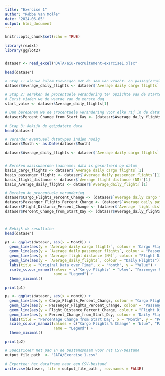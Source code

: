 ```yaml
---
title: "Exercise 1"
author: "Robbe Van Molle"
date: "2024-06-05"
output: html_document
---
```


```r
knitr::opts_chunk$set(echo = TRUE) 
```

```r
library(readxl)
library(ggplot2)


dataser <- read_excel("DATA/aiu-recruitement-exercise1.xlsx")

head(dataser)
```
```r
# Stap 1: Nieuwe kolom toevoegen met de som van vracht- en passagiersvluchten
dataser$Average_daily_flights <- dataser$`Average daily cargo flights` + dataser$`Average daily passenger flights`

# Stap 2: Bereken de procentuele verandering ten opzichte van de startdag
# Eerst vinden we de waarde van de eerste dag
start_value <- dataser$Average_daily_flights[1]

# Dan berekenen we de procentuele verandering voor elke rij in de dataframe
dataser$Percent_Change_from_Start_Day <- (dataser$Average_daily_flights - start_value) / start_value * 100

# Stap 3: Bekijk de geüpdatete data
head(dataser)
```


```r
# Verander eventueel datatypes indien nodig
dataser$Month <- as.Date(dataser$Month)

dataser$Average_daily_flights <- dataser$`Average daily cargo flights` + dataser$`Average daily passenger flights`


# Bereken basiswaarden (aanname: data is gesorteerd op datum)
basis_cargo_flights <- dataser$`Average daily cargo flights`[1]
basis_passenger_flights <- dataser$`Average daily passenger flights`[1]
basis_flight_distance <- dataser$`Average flight distance (NM)`[1]
basis_Average_daily_flights <- dataser$`Average_daily_flights`[1]

# Bereken de procentuele verandering
dataser$Cargo_Flights_Percent_Change <- (dataser$`Average daily cargo flights` - basis_cargo_flights) / basis_cargo_flights * 100
dataser$Passenger_Flights_Percent_Change <- (dataser$`Average daily passenger flights` - basis_passenger_flights) / basis_passenger_flights * 100
dataser$Flight_Distance_Percent_Change <- (dataser$`Average flight distance (NM)` - basis_flight_distance) / basis_flight_distance * 100
dataser$Percent_Change_from_Start_Day <- (dataser$Average_daily_flights - basis_Average_daily_flights) / start_value * 100



# Bekijk de resultaten
head(dataser) 

```


```r
p1 <- ggplot(dataser, aes(x = Month)) +
  geom_line(aes(y = `Average daily cargo flights`, colour = "Cargo Flights")) +
  geom_line(aes(y = `Average daily passenger flights`, colour = "Passenger Flights")) +
  geom_line(aes(y = `Average flight distance (NM)`, colour = "Flight Distance")) +
  geom_line(aes(y = `Average_daily_flights`, colour = "Daily Flights")) +
  labs(title = "Original Data over Time", x = "Month", y = "Value") +
  scale_colour_manual(values = c("Cargo Flights" = "blue", "Passenger Flights" = "red", "Flight Distance" = "green", "Daily Flights" = "orange"),
                      name = "Legend") +
  theme_minimal()

print(p1)
```


```r
p2 <- ggplot(dataser, aes(x = Month)) +
  geom_line(aes(y = Cargo_Flights_Percent_Change, colour = "Cargo Flights % Change")) +
  geom_line(aes(y = Passenger_Flights_Percent_Change, colour = "Passenger Flights % Change")) +
  geom_line(aes(y = Flight_Distance_Percent_Change, colour = "Flight Distance % Change")) +
  geom_line(aes(y = Percent_Change_from_Start_Day, colour = "Daily Flights % Change")) +
  labs(title = "Percentage Change from Start Day", x = "Month", y = "Percentage Change (%)") +
  scale_colour_manual(values = c("Cargo Flights % Change" = "blue", "Passenger Flights % Change" = "red", "Flight Distance % Change" = "green", "Daily Flights % Change" = "orange"),
                      name = "Legend") +
  theme_minimal()

print(p2)

# Specificeer het pad en de bestandsnaam voor het CSV-bestand
output_file_path  <- "DATA/Exercise_1.csv"

# Exporteer het dataframe naar een CSV-bestand
write.csv(dataser, file = output_file_path , row.names = FALSE)


```

